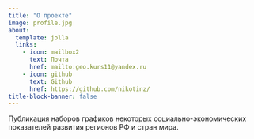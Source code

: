 ```yaml
---
title: "О проекте"
image: profile.jpg
about:
  template: jolla
  links:
    - icon: mailbox2
      text: Почта
      href: mailto:geo.kurs11@yandex.ru
    - icon: github
      text: Github
      href: https://github.com/nikotinz/
title-block-banner: false
---
```


Публикация наборов графиков некоторых социально-экономических показателей развития регионов РФ и стран мира.
